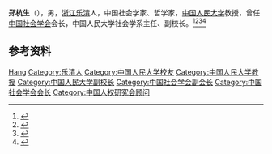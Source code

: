 '''郑杭生'''（{{bd|1936年|9月|}}），男，[[浙江|浙江]][[乐清|乐清]]人，中国社会学家、哲学家，[[中国人民大学|中国人民大学]]教授，曾任[[中国社会学会|中国社会学会]]会长，中国人民大学社会学系主任、副校长。<ref>{{Cite book|title=中国当代文化名人小传|author=伍杰主编; 崔运玺, 王伟华, 周昌喜副主编|publisher=辽宁人民出版社|year=1993|isbn=9787205022938|location=沈阳|pages=}}</ref><ref>{{Cite book|title=20世纪中华人物名字号辞典|author=周家珍编著|publisher=法律出版社|year=2000|isbn=9787503628320|location=北京|pages=}}</ref><ref>{{Cite book|title=中华当代文化名人大辞典|author=张品兴, 殷登祥, 陈有进等主编|publisher=中国广播电视出版社|year=1992|isbn=9787504315137|location=北京|pages=}}</ref><ref>{{Cite book|title=中国社会团体大全 • 会长主席、理事长秘书长传略卷 第一册|author=黄汉江主编|publisher=中国国际广播出版社|year=1995|isbn=|location=|pages=}}</ref>

== 参考资料 ==
{{reflist}}

{{中国人物小作品}}
{{Navboxes
| title  = 郑杭生在[[中国人权研究会|中国人权研究会]]的职务
| list1  =
{{中国人权研究会第三届全国理事会}}
}}

{{Authority control}}
{{DEFAULTSORT:Zheng郑}}
[[Category:郑姓|Hang]]
[[Category:乐清人|Category:乐清人]]
[[Category:中国人民大学校友|Category:中国人民大学校友]]
[[Category:中国人民大学教授|Category:中国人民大学教授]]
[[Category:中国人民大学副校长|Category:中国人民大学副校长]]
[[Category:中国社会学会副会长|Category:中国社会学会副会长]]
[[Category:中国社会学会会长|Category:中国社会学会会长]]
[[Category:中国人权研究会顾问|Category:中国人权研究会顾问]]
